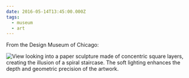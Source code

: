 ```yaml
---
date: 2016-05-14T13:45:00.000Z
tags:
  - museum
  - art
---
```

From the Design Museum of Chicago:

![View looking into a paper sculpture made of concentric square layers, creating the illusion of a spiral staircase. The soft lighting enhances the depth and geometric precision of the artwork.](/assets/art/20160514-IMG_3135.jpg)
